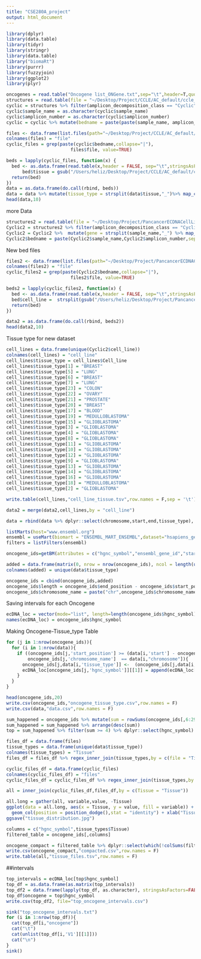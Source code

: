 ```yaml
---
title: "CSE280A_project"
output: html_document
---
```


```r
library(dplyr)
library(data.table)
library(tidyr)
library(stringr)
library(data.table)
library("biomaRt")
library(purrr)
library(fuzzyjoin)
library(ggplot2)
library(plyr)
```

```r
oncogenes = read.table("Oncogene list_ONGene.txt",sep="\t",header=T,quote = "")
structures = read.table(file = "~/Desktop/Project/CCLE/AC_default/ccle_amplicon_classification_profiles.tsv", header = T, sep = "\t")
cyclic = structures %>% filter(amplicon_decomposition_class == "Cyclic")
cyclic$sample_name = as.character(cyclic$sample_name)
cyclic$amplicon_number = as.character(cyclic$amplicon_number)
cyclic = cyclic %>% mutate(bedname = paste(paste(sample_name, amplicon_number, sep = "_"), amplicon_number,sep = "_"))
```

```r
files <- data.frame(list.files(path="~/Desktop/Project/CCLE/AC_default/classification_bed_files", pattern="*.bed", full.names=TRUE, recursive=FALSE))
colnames(files) = "file"
cyclic_files = grep(paste(cyclic$bedname,collapse="|"), 
                        files$file, value=TRUE)

beds = lapply(cyclic_files, function(x) {
  bed <- as.data.frame(read.table(x,header = FALSE, sep="\t",stringsAsFactors=FALSE, quote="", col.names = c("chromosome","start","end")))
      bed$tissue = gsub("/Users/heliz/Desktop/Project/CCLE/AC_default/classification_bed_files/","",x)
  return(bed)
})
data = as.data.frame(do.call(rbind, beds))
data = data %>% mutate(tissue_type = strsplit(data$tissue,"_")%>% map_chr(., 2))
head(data,10)

```

more Data
```r
structures2 = read.table(file = "~/Desktop/Project/PancancerECDNACellLine_classification_results_122320/PancancerECDNA_samplefiles_amplicon_classification_profiles.tsv", header = T, sep = "\t")
Cyclic2 = structures2 %>% filter(amplicon_decomposition_class == "Cyclic")
Cyclic2 = Cyclic2 %>%  mutate(gene = strsplit(sample_name,"_") %>% map_chr(.,2)) %>% filter(gene %in% oncogenes$OncogeneName) %>% mutate(cell_line = strsplit(sample_name,"_") %>% map_chr(.,1))
Cyclic2$bedname = paste(Cyclic2$sample_name,Cyclic2$amplicon_number,sep = "_")

```

New bed files
```r
files2 <- data.frame(list.files(path="~/Desktop/Project/PancancerECDNACellLine_classification_results_122320/classification_bed_files", pattern="*.bed", full.names=TRUE, recursive=FALSE))
colnames(files2) = "file"
cyclic_files2 = grep(paste(Cyclic2$bedname,collapse="|"), 
                        files2$file, value=TRUE)

beds2 = lapply(cyclic_files2, function(x) {
  bed <- as.data.frame(read.table(x,header = FALSE, sep="\t",stringsAsFactors=FALSE, quote="", col.names = c("chromosome","start","end")))
  bed$cell_line =  strsplit(gsub("/Users/heliz/Desktop/Project/PancancerECDNACellLine_classification_results_122320/classification_bed_files/","",x),'_') %>% map_chr(.,1)
  return(bed)
})

data2 = as.data.frame(do.call(rbind, beds2))
head(data2,10)
```

Tissue type for new dataset
```r
cell_lines = data.frame(unique(Cyclic2$cell_line))
colnames(cell_lines) = "cell_line"
cell_lines$tissue_type = cell_lines$Cell_line
cell_lines$tissue_type[1] = "BREAST"
cell_lines$tissue_type[5] = "LUNG"
cell_lines$tissue_type[6] = "BREAST"
cell_lines$tissue_type[7] = "LUNG"
cell_lines$tissue_type[23] = "COLON"
cell_lines$tissue_type[22] = "OVARY"
cell_lines$tissue_type[21] = "PROSTATE"
cell_lines$tissue_type[20] = "BREAST"
cell_lines$tissue_type[17] = "BLOOD"
cell_lines$tissue_type[19] = "MEDULLOBLASTOMA"
cell_lines$tissue_type[15] = "GLIOBLASTOMA"
cell_lines$tissue_type[3] = "GLIOBLASTOMA"
cell_lines$tissue_type[4] = "GLIOBLASTOMA"
cell_lines$tissue_type[8] = "GLIOBLASTOMA"
cell_lines$tissue_type[11] = "GLIOBLASTOMA"
cell_lines$tissue_type[10] = "GLIOBLASTOMA"
cell_lines$tissue_type[12] = "GLIOBLASTOMA"
cell_lines$tissue_type[9] = "GLIOBLASTOMA"
cell_lines$tissue_type[13] = "GLIOBLASTOMA"
cell_lines$tissue_type[14] = "GLIOBLASTOMA"
cell_lines$tissue_type[16] = "GLIOBLASTOMA"
cell_lines$tissue_type[18] = "MEDULLOBLASTOMA"
cell_lines$tissue_type[2] = "GLIOBLASTOMA"

write.table(cell_lines,"cell_line_tissue.tsv",row.names = F,sep = '\t')

data2 = merge(data2,cell_lines,by = "cell_line")

```

```r
data = rbind(data %>% dplyr::select(chromosome,start,end,tissue_type), data2 %>% dplyr::select(chromosome,start,end,tissue_type))
```


```r

listMarts(host="www.ensembl.org")
ensembl = useMart(biomart = "ENSEMBL_MART_ENSEMBL",dataset="hsapiens_gene_ensembl")
filters = listFilters(ensembl)

```


```r
oncogene_ids=getBM(attributes = c("hgnc_symbol","ensembl_gene_id","start_position", "end_position","chromosome_name"),filters = c("hgnc_symbol"),values = unlist(as.list(oncogenes$OncogeneName)), mart = ensembl)

added = data.frame(matrix(0, nrow = nrow(oncogene_ids), ncol = length(unique(data$tissue_type))))
colnames(added) = unique(data$tissue_type)

oncogene_ids = cbind(oncogene_ids,added)
oncogene_ids$length = oncogene_ids$end_position - oncogene_ids$start_position
oncogene_ids$chromosome_name = paste("chr",oncogene_ids$chromosome_name,sep = "")


```


Saving intervals for each Oncogene
```r
ecDNA_loc = vector(mode="list", length=length(oncogene_ids$hgnc_symbol))
names(ecDNA_loc) = oncogene_ids$hgnc_symbol
```

Making Oncogene-Tissue_type Table
```r
for (j in 1:nrow(oncogene_ids)){
  for (i in 1:nrow(data)){
    if ((oncogene_ids[j,'start_position'] >= (data[i,'start'] - oncogene_ids[j,'length']/3)) && (oncogene_ids[j,'end_position'] <= (data[i,'end'] + oncogene_ids[j,'length']/3)) && 
        oncogene_ids[j,'chromosome_name']  == data[i,"chromosome"]){
      oncogene_ids[j,data[i,'tissue_type']] <-  (oncogene_ids[j,data[i,'tissue_type']] + 1)
      ecDNA_loc[oncogene_ids[j,'hgnc_symbol']][[1]] = append(ecDNA_loc[oncogene_ids[j,'hgnc_symbol']][[1]],rbind(data[i,'start'], data[i,'end']))
    }
  }
}
```

```r
head(oncogene_ids,20)
write.csv(oncogene_ids,"oncogene_tissue_type.csv",row.names = F)
write.csv(data,"data.csv",row.names = F)

```

```r
sum_happened = oncogene_ids %>% mutate(sum = rowSums(oncogene_ids[,6:29]))
sum_happened = sum_happened %>% arrange(desc(sum))
top = sum_happened %>% filter(sum >= 4) %>% dplyr::select(hgnc_symbol)

```

```r
files_df = data.frame(files)
tissue_types = data.frame(unique(data$tissue_type))
colnames(tissue_types) = "Tissue"
files_df = files_df %>% regex_inner_join(tissue_types,by = c(file = "Tissue")) %>% group_by(Tissue) %>% dplyr::summarise(Files_n = n())

cyclic_files_df = data.frame(cyclic_files) 
colnames(cyclic_files_df) = "files"
cyclic_files_df = cyclic_files_df %>% regex_inner_join(tissue_types,by = c(files = "Tissue")) %>% group_by(Tissue) %>% dplyr::summarise(Cyclic_n = n())

all = inner_join(cyclic_files_df,files_df,by = c(Tissue = "Tissue"))

```

```r

all.long = gather(all, variable,value, -Tissue)
ggplot(data = all.long, aes(x = Tissue, y = value, fill = variable)) +
  geom_col(position = position_dodge(),stat = "identity") + xlab("Tissue Type") + ylab("Number of files") + theme(axis.text.x = element_text(angle = 90, vjust = 0.5, hjust=1)) + geom_text(aes(label = value), position=position_dodge(width=0.9), vjust=-0.25)
ggsave("tissue_distribution.jpg")
```

```r
columns = c("hgnc_symbol",tissue_types$Tissue)
filtered_table = oncogene_ids[,columns] 

oncogene_compact = filtered_table %>% dplyr::select(which(!colSums(filtered_table[,2:25]) == 0)) %>% mutate(n_total_oncogene = rowSums(filtered_table[,2:25])) %>% arrange(desc(n_total_oncogene)) %>%  filter(n_total_oncogene >= 4) %>% filter(!hgnc_symbol=="MYC")
write.csv(oncogene_compact,"compacted.csv",row.names = F)
write.table(all,"tissue_files.tsv",row.names = F)
```


##intervals
```r
top_intervals = ecDNA_loc[top$hgnc_symbol]
top_df = as.data.frame(as.matrix(top_intervals))
top_df2 = data.frame(lapply(top_df, as.character), stringsAsFactors=FALSE)
top_df$oncogene = top$hgnc_symbol
write.csv(top_df2, file="top_oncogene_intervals.csv")
```

```r
sink("top_oncogene_intervals.txt")
for (i in 1:nrow(top_df)){
  cat(top_df[i,"oncogene"])
  cat("\t")
  cat(unlist(top_df[i,'V1'][[1]]))
  cat("\n")
}
sink()
```


